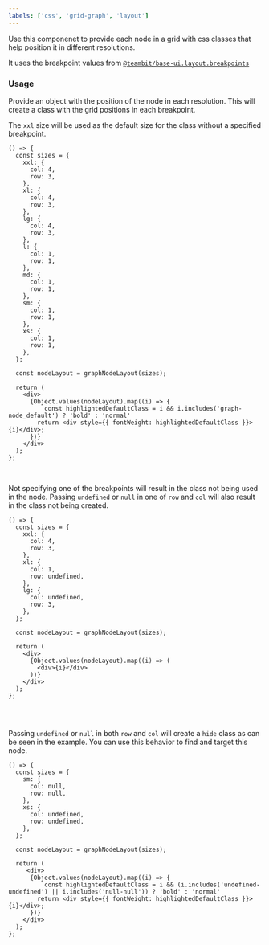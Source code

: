 ```yaml
---
labels: ['css', 'grid-graph', 'layout']
---
```



Use this componenet to provide each node in a grid with css classes that help position it in different resolutions.

It uses the breakpoint values from [`@teambit/base-ui.layout.breakpoints`](https://bit.dev/teambit/base-ui/layout/breakpoints)

### Usage

Provide an object with the position of the node in each resolution. This will create a class with the grid positions in each breakpoint.

The `xxl` size will be used as the default size for the class without a specified breakpoint. 

```tsx live
() => {
  const sizes = {
    xxl: {
      col: 4,
      row: 3,
    },
    xl: {
      col: 4,
      row: 3,
    },
    lg: {
      col: 4,
      row: 3,
    },
    l: {
      col: 1,
      row: 1,
    },
    md: {
      col: 1,
      row: 1,
    },
    sm: {
      col: 1,
      row: 1,
    },
    xs: {
      col: 1,
      row: 1,
    },
  };

  const nodeLayout = graphNodeLayout(sizes);

  return (
    <div>
      {Object.values(nodeLayout).map((i) => {
          const highlightedDefaultClass = i && i.includes('graph-node_default') ? 'bold' : 'normal'
        return <div style={{ fontWeight: highlightedDefaultClass }}>{i}</div>;
      })}
    </div>
  );
};

```
<br/>

Not specifying one of the breakpoints will result in the class not being used in the node.
Passing `undefined` or `null` in one of `row` and `col` will also result in the class not being created.

```tsx live
() => {
  const sizes = {
    xxl: {
      col: 4,
      row: 3,
    },
    xl: {
      col: 1,
      row: undefined,
    },
    lg: {
      col: undefined,
      row: 3,
    },
  };

  const nodeLayout = graphNodeLayout(sizes);

  return (
    <div>
      {Object.values(nodeLayout).map((i) => (
        <div>{i}</div>
      ))}
    </div>
  );
};


```

<br/>


Passing `undefined` or `null` in both `row` and `col` will create a `hide` class as can be seen in the example. You can use this behavior to find and target this node.

```tsx live
() => {
  const sizes = {
    sm: {
      col: null,
      row: null,
    },
    xs: {
      col: undefined,
      row: undefined,
    },
  };

  const nodeLayout = graphNodeLayout(sizes);

  return (
     <div>
      {Object.values(nodeLayout).map((i) => {
          const highlightedDefaultClass = i && (i.includes('undefined-undefined') || i.includes('null-null')) ? 'bold' : 'normal'
        return <div style={{ fontWeight: highlightedDefaultClass }}>{i}</div>;
      })}
    </div>
  );
};
```
